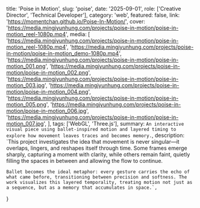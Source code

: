   title: 'Poise in Motion',
  slug: 'poise',
  date: '2025-09-01',
  role: ['Creative Director', 'Technical Developer'],
  category: 'web',
  featured: false,
  link: 'https://momentchan.github.io/Poise-In-Motion/',
  cover: 'https://media.mingjyunhung.com/projects/poise-in-motion/poise-in-motion_reel-1080p.mp4',
  media: [
    'https://media.mingjyunhung.com/projects/poise-in-motion/poise-in-motion_reel-1080p.mp4',
    'https://media.mingjyunhung.com/projects/poise-in-motion/poise-in-motion_demo-1080p.mp4',
    'https://media.mingjyunhung.com/projects/poise-in-motion/poise-in-motion_001.png',
    'https://media.mingjyunhung.com/projects/poise-in-motion/poise-in-motion_002.png',
    'https://media.mingjyunhung.com/projects/poise-in-motion/poise-in-motion_003.jpg',
    'https://media.mingjyunhung.com/projects/poise-in-motion/poise-in-motion_004.png',
    'https://media.mingjyunhung.com/projects/poise-in-motion/poise-in-motion_005.png',
    'https://media.mingjyunhung.com/projects/poise-in-motion/poise-in-motion_006.jpg',
    'https://media.mingjyunhung.com/projects/poise-in-motion/poise-in-motion_007.jpg',
  ],
  tags: ['WebGL', 'Three.js'],
  summary: `An interactive visual piece using ballet-inspired motion and layered timing to explore how movement leaves traces and becomes memory.`,
  description: `This project investigates the idea that movement is never singular—it overlaps, lingers, and reshapes itself through time. Some frames emerge sharply, capturing a moment with clarity, while others remain faint, quietly filling the spaces in between and allowing the flow to continue.
    
    Ballet becomes the ideal metaphor: every gesture carries the echo of what came before, transitioning between precision and softness. The work visualizes this layered temporality, treating motion not just as a sequence, but as a memory that accumulates in space.`,
}
